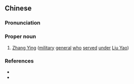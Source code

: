 {{also|张英}}
==Chinese==
{{zh-forms|s=张英}}

===Pronunciation===
{{zh-pron
|m=Zhāng Yīng
|cat=pn
}}

===Proper noun===
{{zh-proper noun}}

# [[w:Zhang Ying (Han Dynasty)|Zhang Ying]] ([[military]] [[general]] [[who]] [[served]] [[under]] [[w:Liu Yao (warlord)|Liu Yao]])

===References===
* {{pedialite|Zhang Ying (Han Dynasty)}}
* {{pedialite|張英|lang=zh}}